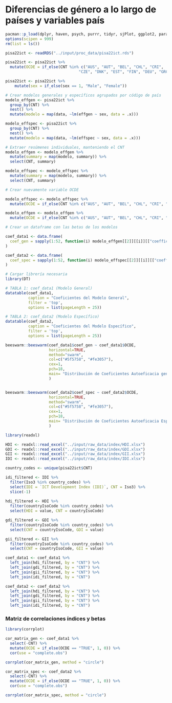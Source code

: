 # Diferencias de género a lo largo de países y variables país

```r
pacman::p_load(dplyr, haven, psych, purrr, tidyr, sjPlot, ggplot2, parameters, table1, beeswarm, lme4)
options(scipen = 999)
rm(list = ls())
```

```r
pisa22ict <- readRDS("../input/proc_data/pisa22ict.rds")
```

```r
pisa22ict <- pisa22ict %>% 
  mutate(OCDE = if_else(CNT %in% c("AUS", "AUT", "BEL", "CHL", "CRI",
                                "CZE", "DNK", "EST", "FIN", "DEU", "GRC", "HUN", "ISL", "IRL", "ISR", "ITA", "JPN", "KOR", "LTU", "LVA", "POL", "SVK", "SVN", "ESP", "SWE", "CHE", "TUR", "GBR", "USA"), "TRUE", "FALSE"))
```

```r

pisa22ict <- pisa22ict %>%
    mutate(sex = if_else(sex == 1, "Male", "Female"))
```

```r
# Crear modelos generales y específicos agrupados por código de país
modelo_effgen <- pisa22ict %>%
  group_by(CNT) %>%
  nest() %>%
  mutate(modelo = map(data, ~lm(effgen ~ sex, data = .x)))

modelo_effspec <- pisa22ict %>%
  group_by(CNT) %>%
  nest() %>%
  mutate(modelo = map(data, ~lm(effspec ~ sex, data = .x)))

# Extraer resúmenes individuales, manteniendo el CNT
modelo_effgen <- modelo_effgen %>%
  mutate(summary = map(modelo, summary)) %>%
  select(CNT, summary)

modelo_effspec <- modelo_effspec %>%
  mutate(summary = map(modelo, summary)) %>%
  select(CNT, summary)

# Crear nuevamente variable OCDE

modelo_effspec <- modelo_effspec %>% 
  mutate(OCDE = if_else(CNT %in% c("AUS", "AUT", "BEL", "CHL", "CRI", "CZE", "DNK", "EST", "FIN", "DEU", "GRC", "HUN", "ISL", "IRL", "ISR", "ITA", "JPN", "KOR", "LTU", "LVA", "POL", "SVK", "SVN", "ESP", "SWE", "CHE", "TUR", "GBR", "USA"), "TRUE", "FALSE"))

modelo_effgen <- modelo_effgen %>% 
  mutate(OCDE = if_else(CNT %in% c("AUS", "AUT", "BEL", "CHL", "CRI", "CZE", "DNK", "EST", "FIN", "DEU", "GRC", "HUN", "ISL", "IRL", "ISR", "ITA", "JPN", "KOR", "LTU", "LVA", "POL", "SVK", "SVN", "ESP", "SWE", "CHE", "TUR", "GBR", "USA"), "TRUE", "FALSE"))

# Crear un dataframe con las betas de los modelos

coef_data1 <- data.frame(
  coef_gen = sapply(1:52, function(i) modelo_effgen[[2]][[i]][["coefficients"]][[2]]), Countrie = modelo_effgen [1], OCDE = modelo_effgen [3]
)

coef_data2 <- data.frame(
  coef_spec = sapply(1:52, function(i) modelo_effspec[[2]][[i]][["coefficients"]][[2]]), Countrie = modelo_effspec [1], OCDE = modelo_effspec [3]
)
```

```r

# Cargar librería necesaria
library(DT)

# TABLA 1: coef_data1 (Modelo General)
datatable(coef_data1, 
          caption = "Coeficientes del Modelo General",
          filter = 'top',
          options = list(pageLength = 25))

# TABLA 2: coef_data2 (Modelo Específico)  
datatable(coef_data2, 
          caption = "Coeficientes del Modelo Específico",
          filter = 'top',
          options = list(pageLength = 25))
```

```r

beeswarm::beeswarm(coef_data1$coef_gen ~ coef_data1$OCDE,
                   horizontal=TRUE,
                   method="swarm",
                   col=c("#5f5758", "#fe3057"),
                   cex=1,
                   pch=18,
                   main= "Distribución de Coeficientes Autoeficacia general",
                   )


beeswarm::beeswarm(coef_data2$coef_spec ~ coef_data2$OCDE,
                   horizontal=TRUE,
                   method="swarm",
                   col=c("#5f5758", "#fe3057"),
                   cex=1,
                   pch=18,
                   main= "Distribución de Coeficientes Autoeficacia Específica",
                   )
```

```r
library(readxl)

HDI <- readxl::read_excel("../input/raw_data/index/HDI.xlsx")
GDI <- readxl::read_excel("../input/raw_data/index/GDI.xlsx")
GII <- readxl::read_excel("../input/raw_data/index/GII.xlsx")
IDI <- readxl::read_excel("../input/raw_data/index/IDI.xlsx")

country_codes <- unique(pisa22ict$CNT)

idi_filtered <- IDI %>% 
  filter(Iso3 %in% country_codes) %>% 
  select(IDI = `ICT Development Index (IDI)`, CNT = Iso3) %>% 
  slice(-1)
    
hdi_filtered <- HDI %>%
  filter(countryIsoCode %in% country_codes) %>%
  select(HDI = value, CNT = countryIsoCode)

gdi_filtered <- GDI %>%
  filter(countryIsoCode %in% country_codes) %>%
  select(CNT = countryIsoCode, GDI = value)

gii_filtered <- GII %>%
  filter(countryIsoCode %in% country_codes) %>%
  select(CNT = countryIsoCode, GII = value)

coef_data1 <- coef_data1 %>%
  left_join(hdi_filtered, by = "CNT") %>%
  left_join(gdi_filtered, by = "CNT") %>% 
  left_join(gii_filtered, by = "CNT") %>% 
  left_join(idi_filtered, by = "CNT")

coef_data2 <- coef_data2 %>%
  left_join(hdi_filtered, by = "CNT") %>%
  left_join(gdi_filtered, by = "CNT") %>% 
  left_join(gii_filtered, by = "CNT") %>% 
  left_join(idi_filtered, by = "CNT")

```

### Matriz de correlaciones índices y betas

```r
library(corrplot)

cor_matrix_gen <- coef_data1 %>%
  select(-CNT) %>%
  mutate(OCDE = if_else(OCDE == "TRUE", 1, 0)) %>%
  cor(use = "complete.obs")

corrplot(cor_matrix_gen, method = "circle")

cor_matrix_spec <- coef_data2 %>%
  select(-CNT) %>%
  mutate(OCDE = if_else(OCDE == "TRUE", 1, 0)) %>%
  cor(use = "complete.obs")

corrplot(cor_matrix_spec, method = "circle")

```